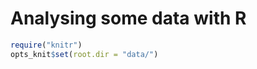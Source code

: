 # Analysing some data with R {#exercise4}

```r
require("knitr")
opts_knit$set(root.dir = "data/")
```

